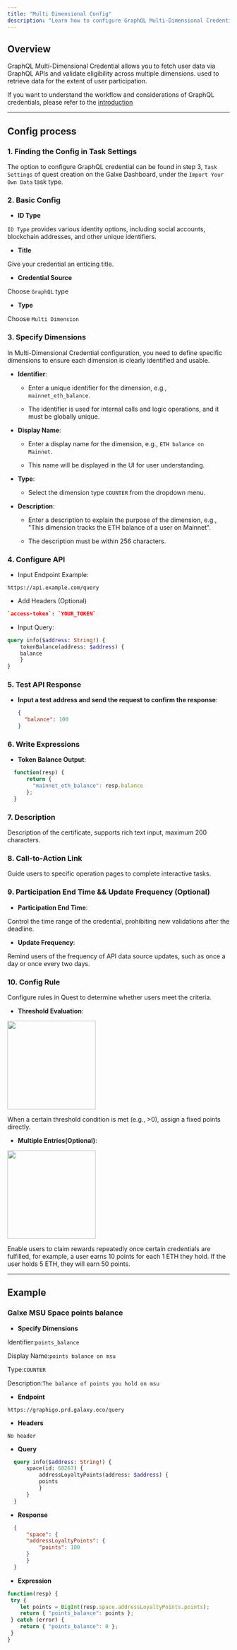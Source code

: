 ```yaml
---
title: "Multi Dimensional Config"
description: "Learn how to configure GraphQL Multi-Dimensional Credential"
---
```


## Overview

GraphQL Multi-Dimensional Credential allows you to fetch user data via GraphQL APIs and validate eligibility across multiple dimensions. used to retrieve data for the extent of user participation.

<Tip>If you want to understand the workflow and considerations of GraphQL credentials, please refer to the [introduction](/quest/credential-api/graphql-cred/introduction)</Tip>

***

## Config process

### 1. Finding the Config in Task Settings

The option to configure GraphQL credential can be found in step 3, `Task Settings` of quest creation on the Galxe Dashboard, under the `Import Your Own Data` task type.

### 2. Basic Config

* **ID Type**

`ID Type` provides various identity options, including social accounts, blockchain addresses, and other unique identifiers.

* **Title**

Give your credential an enticing title.

* **Credential Source**

Choose `GraphQL` type

* **Type**

Choose `Multi Dimension`

### 3. Specify Dimensions

In Multi-Dimensional Credential configuration, you need to define specific dimensions to ensure each dimension is clearly identified and usable.

* **Identifier**:

  * Enter a unique identifier for the dimension, e.g., `mainnet_eth_balance`.

  * The identifier is used for internal calls and logic operations, and it must be globally unique.

* **Display Name**:

  * Enter a display name for the dimension, e.g., `ETH balance on Mainnet`.

  * This name will be displayed in the UI for user understanding.

* **Type**:

  * Select the dimension type `COUNTER` from the dropdown menu.

* **Description**:

  * Enter a description to explain the purpose of the dimension, e.g., "This dimension tracks the ETH balance of a user on Mainnet".

  * The description must be within 256 characters.

### 4. Configure API

* Input Endpoint Example:

```plaintext
https://api.example.com/query
```

* Add Headers (Optional)

```json
`access-token`: `YOUR_TOKEN`
```

* Input Query:

```graphql
query info($address: String!) {
    tokenBalance(address: $address) {
    balance
    }
}
```

### 5. Test API Response

* **Input a test address and send the request to confirm the response**:
  ```json
  {
    "balance": 100
  }
  ```

### 6. Write Expressions

* **Token Balance Output**:
```javascript
  function(resp) {
      return {
        "mainnet_eth_balance": resp.balance
      };
  }
  ```

### 7. Description

Description of the certificate, supports rich text input, maximum 200 characters.

### 8. Call-to-Action Link

Guide users to specific operation pages to complete interactive tasks.

### 9. Participation End Time && Update Frequency (Optional)

* **Participation End Time**:

Control the time range of the credential, prohibiting new validations after the deadline.

* **Update Frequency**:

Remind users of the frequency of API data source updates, such as once a day or once every two days.

### 10. Config Rule

Configure rules in Quest to determine whether users meet the criteria.

* **Threshold Evaluation**:

<img height="200" src="../../../images/cred/cred-rest-multi-1.gif" />

When a certain threshold condition is met (e.g., >0), assign a fixed points directly.

* **Multiple Entries(Optional)**:

<img height="200" src="../../../images/cred/cred-rest-multi-2.gif" />

Enable users to claim rewards repeatedly once certain credentials are fulfilled, for example, a user earns 10 points for each 1 ETH they hold. If the user holds 5 ETH, they will earn 50 points.

***

## Example

### Galxe MSU Space points balance

* **Specify Dimensions**

Identifier:`points_balance`

Display Name:`points balance on msu`

Type:`COUNTER`

Description:`The balance of points you hold on msu`

* **Endpoint**

```plaintext
https://graphigo.prd.galaxy.eco/query
```

* **Headers**

`No header`

* **Query**
```graphql
  query info($address: String!) {
      space(id: 68267) {
          addressLoyaltyPoints(address: $address) {
          points
          }
      }
  }
  ```

* **Response**

```json
  {
      "space": {
      "addressLoyaltyPoints": {
          "points": 100
      }
      }
  }
```

* **Expression**

```javascript
function(resp) {
 try {
    let points = BigInt(resp.space.addressLoyaltyPoints.points);
    return { "points_balance": points };
 } catch (error) {
    return { "points_balance": 0 };
 }
}
```